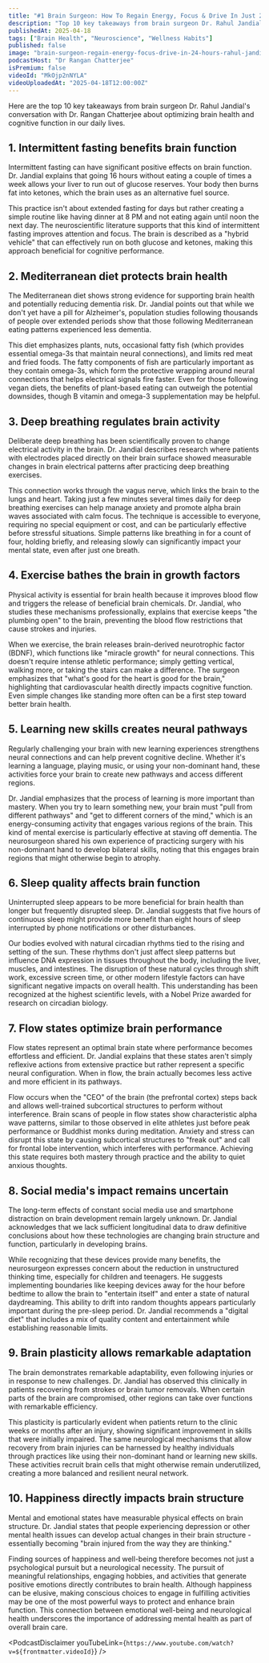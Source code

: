 ```yaml
---
title: "#1 Brain Surgeon: How To Regain Energy, Focus & Drive In Just 24 Hours | Rahul Jandial"
description: "Top 10 key takeaways from brain surgeon Dr. Rahul Jandial's conversation with Dr. Rangan Chatterjee about optimizing brain health and cognitive function in our daily lives."
publishedAt: 2025-04-18
tags: ["Brain Health", "Neuroscience", "Wellness Habits"]
published: false
image: "brain-surgeon-regain-energy-focus-drive-in-24-hours-rahul-jandial.jpg"
podcastHost: "Dr Rangan Chatterjee"
isPremium: false
videoId: "MkOjp2nNYLA"
videoUploadedAt: "2025-04-18T12:00:00Z"
---
```



<PodcastSummaryPageLayout frontmatter={frontmatter}>
Here are the top 10 key takeaways from brain surgeon Dr. Rahul Jandial's conversation with Dr. Rangan Chatterjee about optimizing brain health and cognitive function in our daily lives.

## 1. Intermittent fasting benefits brain function

Intermittent fasting can have significant positive effects on brain function. Dr. Jandial explains that going 16 hours without eating a couple of times a week allows your liver to run out of glucose reserves. Your body then burns fat into ketones, which the brain uses as an alternative fuel source.

This practice isn't about extended fasting for days but rather creating a simple routine like having dinner at 8 PM and not eating again until noon the next day. The neuroscientific literature supports that this kind of intermittent fasting improves attention and focus. The brain is described as a "hybrid vehicle" that can effectively run on both glucose and ketones, making this approach beneficial for cognitive performance.

## 2. Mediterranean diet protects brain health

The Mediterranean diet shows strong evidence for supporting brain health and potentially reducing dementia risk. Dr. Jandial points out that while we don't yet have a pill for Alzheimer's, population studies following thousands of people over extended periods show that those following Mediterranean eating patterns experienced less dementia.

This diet emphasizes plants, nuts, occasional fatty fish (which provides essential omega-3s that maintain neural connections), and limits red meat and fried foods. The fatty components of fish are particularly important as they contain omega-3s, which form the protective wrapping around neural connections that helps electrical signals fire faster. Even for those following vegan diets, the benefits of plant-based eating can outweigh the potential downsides, though B vitamin and omega-3 supplementation may be helpful.

## 3. Deep breathing regulates brain activity

Deliberate deep breathing has been scientifically proven to change electrical activity in the brain. Dr. Jandial describes research where patients with electrodes placed directly on their brain surface showed measurable changes in brain electrical patterns after practicing deep breathing exercises.

This connection works through the vagus nerve, which links the brain to the lungs and heart. Taking just a few minutes several times daily for deep breathing exercises can help manage anxiety and promote alpha brain waves associated with calm focus. The technique is accessible to everyone, requiring no special equipment or cost, and can be particularly effective before stressful situations. Simple patterns like breathing in for a count of four, holding briefly, and releasing slowly can significantly impact your mental state, even after just one breath.

## 4. Exercise bathes the brain in growth factors

Physical activity is essential for brain health because it improves blood flow and triggers the release of beneficial brain chemicals. Dr. Jandial, who studies these mechanisms professionally, explains that exercise keeps "the plumbing open" to the brain, preventing the blood flow restrictions that cause strokes and injuries.

When we exercise, the brain releases brain-derived neurotrophic factor (BDNF), which functions like "miracle growth" for neural connections. This doesn't require intense athletic performance; simply getting vertical, walking more, or taking the stairs can make a difference. The surgeon emphasizes that "what's good for the heart is good for the brain," highlighting that cardiovascular health directly impacts cognitive function. Even simple changes like standing more often can be a first step toward better brain health.

## 5. Learning new skills creates neural pathways

Regularly challenging your brain with new learning experiences strengthens neural connections and can help prevent cognitive decline. Whether it's learning a language, playing music, or using your non-dominant hand, these activities force your brain to create new pathways and access different regions.

Dr. Jandial emphasizes that the process of learning is more important than mastery. When you try to learn something new, your brain must "pull from different pathways" and "get to different corners of the mind," which is an energy-consuming activity that engages various regions of the brain. This kind of mental exercise is particularly effective at staving off dementia. The neurosurgeon shared his own experience of practicing surgery with his non-dominant hand to develop bilateral skills, noting that this engages brain regions that might otherwise begin to atrophy.

## 6. Sleep quality affects brain function

Uninterrupted sleep appears to be more beneficial for brain health than longer but frequently disrupted sleep. Dr. Jandial suggests that five hours of continuous sleep might provide more benefit than eight hours of sleep interrupted by phone notifications or other disturbances.

Our bodies evolved with natural circadian rhythms tied to the rising and setting of the sun. These rhythms don't just affect sleep patterns but influence DNA expression in tissues throughout the body, including the liver, muscles, and intestines. The disruption of these natural cycles through shift work, excessive screen time, or other modern lifestyle factors can have significant negative impacts on overall health. This understanding has been recognized at the highest scientific levels, with a Nobel Prize awarded for research on circadian biology.

## 7. Flow states optimize brain performance

Flow states represent an optimal brain state where performance becomes effortless and efficient. Dr. Jandial explains that these states aren't simply reflexive actions from extensive practice but rather represent a specific neural configuration. When in flow, the brain actually becomes less active and more efficient in its pathways.

Flow occurs when the "CEO" of the brain (the prefrontal cortex) steps back and allows well-trained subcortical structures to perform without interference. Brain scans of people in flow states show characteristic alpha wave patterns, similar to those observed in elite athletes just before peak performance or Buddhist monks during meditation. Anxiety and stress can disrupt this state by causing subcortical structures to "freak out" and call for frontal lobe intervention, which interferes with performance. Achieving this state requires both mastery through practice and the ability to quiet anxious thoughts.

## 8. Social media's impact remains uncertain

The long-term effects of constant social media use and smartphone distraction on brain development remain largely unknown. Dr. Jandial acknowledges that we lack sufficient longitudinal data to draw definitive conclusions about how these technologies are changing brain structure and function, particularly in developing brains.

While recognizing that these devices provide many benefits, the neurosurgeon expresses concern about the reduction in unstructured thinking time, especially for children and teenagers. He suggests implementing boundaries like keeping devices away for the hour before bedtime to allow the brain to "entertain itself" and enter a state of natural daydreaming. This ability to drift into random thoughts appears particularly important during the pre-sleep period. Dr. Jandial recommends a "digital diet" that includes a mix of quality content and entertainment while establishing reasonable limits.

## 9. Brain plasticity allows remarkable adaptation

The brain demonstrates remarkable adaptability, even following injuries or in response to new challenges. Dr. Jandial has observed this clinically in patients recovering from strokes or brain tumor removals. When certain parts of the brain are compromised, other regions can take over functions with remarkable efficiency.

This plasticity is particularly evident when patients return to the clinic weeks or months after an injury, showing significant improvement in skills that were initially impaired. The same neurological mechanisms that allow recovery from brain injuries can be harnessed by healthy individuals through practices like using their non-dominant hand or learning new skills. These activities recruit brain cells that might otherwise remain underutilized, creating a more balanced and resilient neural network.

## 10. Happiness directly impacts brain structure

Mental and emotional states have measurable physical effects on brain structure. Dr. Jandial states that people experiencing depression or other mental health issues can develop actual changes in their brain structure - essentially becoming "brain injured from the way they are thinking."

Finding sources of happiness and well-being therefore becomes not just a psychological pursuit but a neurological necessity. The pursuit of meaningful relationships, engaging hobbies, and activities that generate positive emotions directly contributes to brain health. Although happiness can be elusive, making conscious choices to engage in fulfilling activities may be one of the most powerful ways to protect and enhance brain function. This connection between emotional well-being and neurological health underscores the importance of addressing mental health as part of overall brain care.

<PodcastDisclaimer
  youTubeLink={`https://www.youtube.com/watch?v=${frontmatter.videoId}`}
/>

</PodcastSummaryPageLayout>
